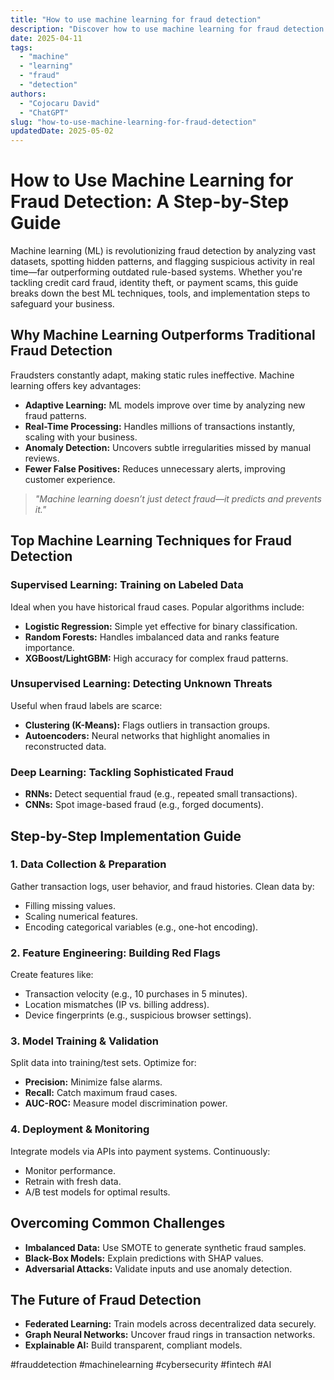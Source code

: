 ```yaml
---
title: "How to use machine learning for fraud detection"
description: "Discover how to use machine learning for fraud detection with this in-depth guide, providing actionable insights and practical tips to boost your knowledge and results."
date: 2025-04-11
tags:
  - "machine"
  - "learning"
  - "fraud"
  - "detection"
authors:
  - "Cojocaru David"
  - "ChatGPT"
slug: "how-to-use-machine-learning-for-fraud-detection"
updatedDate: 2025-05-02
---
```


# How to Use Machine Learning for Fraud Detection: A Step-by-Step Guide  

Machine learning (ML) is revolutionizing fraud detection by analyzing vast datasets, spotting hidden patterns, and flagging suspicious activity in real time—far outperforming outdated rule-based systems. Whether you're tackling credit card fraud, identity theft, or payment scams, this guide breaks down the best ML techniques, tools, and implementation steps to safeguard your business.  

## Why Machine Learning Outperforms Traditional Fraud Detection  

Fraudsters constantly adapt, making static rules ineffective. Machine learning offers key advantages:  

- **Adaptive Learning:** ML models improve over time by analyzing new fraud patterns.  
- **Real-Time Processing:** Handles millions of transactions instantly, scaling with your business.  
- **Anomaly Detection:** Uncovers subtle irregularities missed by manual reviews.  
- **Fewer False Positives:** Reduces unnecessary alerts, improving customer experience.  

> *"Machine learning doesn’t just detect fraud—it predicts and prevents it."*  

## Top Machine Learning Techniques for Fraud Detection  

### Supervised Learning: Training on Labeled Data  

Ideal when you have historical fraud cases. Popular algorithms include:  

- **Logistic Regression:** Simple yet effective for binary classification.  
- **Random Forests:** Handles imbalanced data and ranks feature importance.  
- **XGBoost/LightGBM:** High accuracy for complex fraud patterns.  

### Unsupervised Learning: Detecting Unknown Threats  

Useful when fraud labels are scarce:  

- **Clustering (K-Means):** Flags outliers in transaction groups.  
- **Autoencoders:** Neural networks that highlight anomalies in reconstructed data.  

### Deep Learning: Tackling Sophisticated Fraud  

- **RNNs:** Detect sequential fraud (e.g., repeated small transactions).  
- **CNNs:** Spot image-based fraud (e.g., forged documents).  

## Step-by-Step Implementation Guide  

### 1. Data Collection & Preparation  

Gather transaction logs, user behavior, and fraud histories. Clean data by:  
- Filling missing values.  
- Scaling numerical features.  
- Encoding categorical variables (e.g., one-hot encoding).  

### 2. Feature Engineering: Building Red Flags  

Create features like:  
- Transaction velocity (e.g., 10 purchases in 5 minutes).  
- Location mismatches (IP vs. billing address).  
- Device fingerprints (e.g., suspicious browser settings).  

### 3. Model Training & Validation  

Split data into training/test sets. Optimize for:  
- **Precision:** Minimize false alarms.  
- **Recall:** Catch maximum fraud cases.  
- **AUC-ROC:** Measure model discrimination power.  

### 4. Deployment & Monitoring  

Integrate models via APIs into payment systems. Continuously:  
- Monitor performance.  
- Retrain with fresh data.  
- A/B test models for optimal results.  

## Overcoming Common Challenges  

- **Imbalanced Data:** Use SMOTE to generate synthetic fraud samples.  
- **Black-Box Models:** Explain predictions with SHAP values.  
- **Adversarial Attacks:** Validate inputs and use anomaly detection.  

## The Future of Fraud Detection  

- **Federated Learning:** Train models across decentralized data securely.  
- **Graph Neural Networks:** Uncover fraud rings in transaction networks.  
- **Explainable AI:** Build transparent, compliant models.  

#frauddetection #machinelearning #cybersecurity #fintech #AI